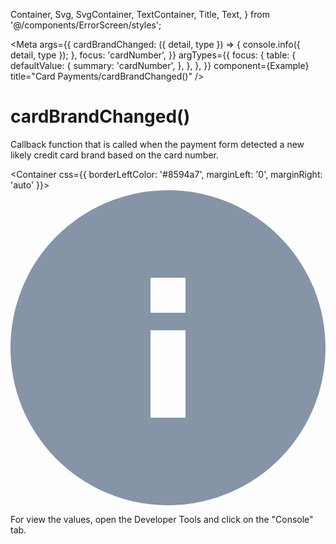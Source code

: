   Container,
  Svg,
  SvgContainer,
  TextContainer,
  Title,
  Text,
} from '@/components/ErrorScreen/styles';

<Meta
  args={{
    cardBrandChanged: ({ detail, type }) => {
      console.info({ detail, type });
    },
    focus: 'cardNumber',
  }}
  argTypes={{
    focus: {
      table: {
        defaultValue: {
          summary: 'cardNumber',
        },
      },
    },
  }}
  component={Example}
  title="Card Payments/cardBrandChanged()"
/>

# cardBrandChanged()

Callback function that is called when the payment form detected a new likely credit card brand based on the card number.

<Canvas>
  <Story name="BasicExample" story={Example} />
</Canvas>

<Container css={{ borderLeftColor: '#8594a7', marginLeft: '0', marginRight: 'auto' }}>
  <SvgContainer>
    <Svg height={18} viewBox="0 0 18 18" width={18}>
      <path
        d="M9,18 C4.02943725,18 0,13.9705627 0,9 C0,4.02943725 4.02943725,0 9,0 C13.9705627,0 18,4.02943725 18,9 C18,13.9705627 13.9705627,18 9,18 Z M10,13 L10,8 L8,8 L8,13 L10,13 Z M8,5 L8,7 L10,7 L10,5 L8,5 Z"
        fill="#8594a7"
        fillRule="nonzero"
      />
    </Svg>
  </SvgContainer>

  <TextContainer>
    <Title css={{ fontWeight: 600 }}>Note</Title>
    <Text>
      For view the values, open the Developer Tools and click on the "Console" tab.
    </Text>
  </TextContainer>
</Container>
